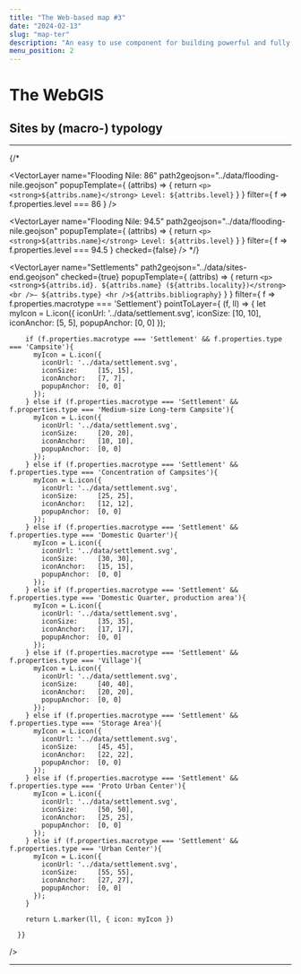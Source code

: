 ```yaml
---
title: "The Web-based map #3"
date: "2024-02-13"
slug: "map-ter"
description: "An easy to use component for building powerful and fully customizable maps"
menu_position: 2
---
```



# The WebGIS


## Sites by (macro-) typology

---




<MapComp
  height="600px"
  center= "24.173,32.911,9"
  baseLayers="EsriSatellite, EsriTopo, OSM">

  {/* <RasterLayer 
    name="Corona"
    url="https://swift.cloud.garr.it/swift/v1/corona_sudan/{z}/{x}/{y}.png"
    checked={true}
    asOverlay={true} />
  
  <VectorLayer 
    name="Flooding Nile: 86"
    path2geojson="../data/flooding-nile.geojson"
    popupTemplate={
      (attribs) => { return `<p><strong>${attribs.name}</strong>
      Level: ${attribs.level}` }
    }
    filter={ f => f.properties.level === 86 }
    />
  
  <VectorLayer 
    name="Flooding Nile: 94.5"
    path2geojson="../data/flooding-nile.geojson"
    popupTemplate={
      (attribs) => { return `<p><strong>${attribs.name}</strong>
      Level: ${attribs.level}` }
    }
    filter={ f => f.properties.level === 94.5 }
    checked={false}
    /> */}
  
  <VectorLayer 
    name="Settlements"
    path2geojson="../data/sites-end.geojson"
    checked={true}
    popupTemplate={
      (attribs) => { return `<p><strong>${attribs.id}. ${attribs.name} (${attribs.locality})</strong>
      <br />— ${attribs.type}
      <hr />${attribs.bibliography}` }
    }
    filter={ f => f.properties.macrotype === 'Settlement'}
    pointToLayer={
      (f, ll) => {
        let myIcon = L.icon({
            iconUrl: '../data/settlement.svg',
            iconSize:     [10, 10],
            iconAnchor:   [5, 5],
            popupAnchor:  [0, 0]
          });

        if (f.properties.macrotype === 'Settlement' && f.properties.type === 'Campsite'){
          myIcon = L.icon({
            iconUrl: '../data/settlement.svg',
            iconSize:     [15, 15],
            iconAnchor:   [7, 7],
            popupAnchor:  [0, 0]
          });
        } else if (f.properties.macrotype === 'Settlement' && f.properties.type === 'Medium-size Long-term Campsite'){
          myIcon = L.icon({
            iconUrl: '../data/settlement.svg',
            iconSize:     [20, 20],
            iconAnchor:   [10, 10],
            popupAnchor:  [0, 0]
          });
        } else if (f.properties.macrotype === 'Settlement' && f.properties.type === 'Concentration of Campsites'){
          myIcon = L.icon({
            iconUrl: '../data/settlement.svg',
            iconSize:     [25, 25],
            iconAnchor:   [12, 12],
            popupAnchor:  [0, 0]
          });
        } else if (f.properties.macrotype === 'Settlement' && f.properties.type === 'Domestic Quarter'){
          myIcon = L.icon({
            iconUrl: '../data/settlement.svg',
            iconSize:     [30, 30],
            iconAnchor:   [15, 15],
            popupAnchor:  [0, 0]
          });
        } else if (f.properties.macrotype === 'Settlement' && f.properties.type === 'Domestic Quarter, production area'){
          myIcon = L.icon({
            iconUrl: '../data/settlement.svg',
            iconSize:     [35, 35],
            iconAnchor:   [17, 17],
            popupAnchor:  [0, 0]
          });
        } else if (f.properties.macrotype === 'Settlement' && f.properties.type === 'Village'){
          myIcon = L.icon({
            iconUrl: '../data/settlement.svg',
            iconSize:     [40, 40],
            iconAnchor:   [20, 20],
            popupAnchor:  [0, 0]
          });
        } else if (f.properties.macrotype === 'Settlement' && f.properties.type === 'Storage Area'){
          myIcon = L.icon({
            iconUrl: '../data/settlement.svg',
            iconSize:     [45, 45],
            iconAnchor:   [22, 22],
            popupAnchor:  [0, 0]
          });
        } else if (f.properties.macrotype === 'Settlement' && f.properties.type === 'Proto Urban Center'){
          myIcon = L.icon({
            iconUrl: '../data/settlement.svg',
            iconSize:     [50, 50],
            iconAnchor:   [25, 25],
            popupAnchor:  [0, 0]
          });
        } else if (f.properties.macrotype === 'Settlement' && f.properties.type === 'Urban Center'){
          myIcon = L.icon({
            iconUrl: '../data/settlement.svg',
            iconSize:     [55, 55],
            iconAnchor:   [27, 27],
            popupAnchor:  [0, 0]
          });
        }
        
        return L.marker(ll, { icon: myIcon })
      
      }}
  />

  

  
</MapComp>

---
